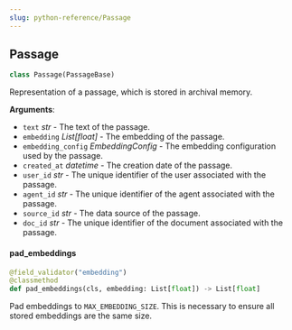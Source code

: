 ```yaml
---
slug: python-reference/Passage
---
```


<a id="letta.schemas.passage.Passage"></a>

## Passage

```python
class Passage(PassageBase)
```

Representation of a passage, which is stored in archival memory.

**Arguments**:

- `text` _str_ - The text of the passage.
- `embedding` _List[float]_ - The embedding of the passage.
- `embedding_config` _EmbeddingConfig_ - The embedding configuration used by the passage.
- `created_at` _datetime_ - The creation date of the passage.
- `user_id` _str_ - The unique identifier of the user associated with the passage.
- `agent_id` _str_ - The unique identifier of the agent associated with the passage.
- `source_id` _str_ - The data source of the passage.
- `doc_id` _str_ - The unique identifier of the document associated with the passage.

<a id="letta.schemas.passage.Passage.pad_embeddings"></a>

#### pad\_embeddings

```python
@field_validator("embedding")
@classmethod
def pad_embeddings(cls, embedding: List[float]) -> List[float]
```

Pad embeddings to `MAX_EMBEDDING_SIZE`. This is necessary to ensure all stored embeddings are the same size.
